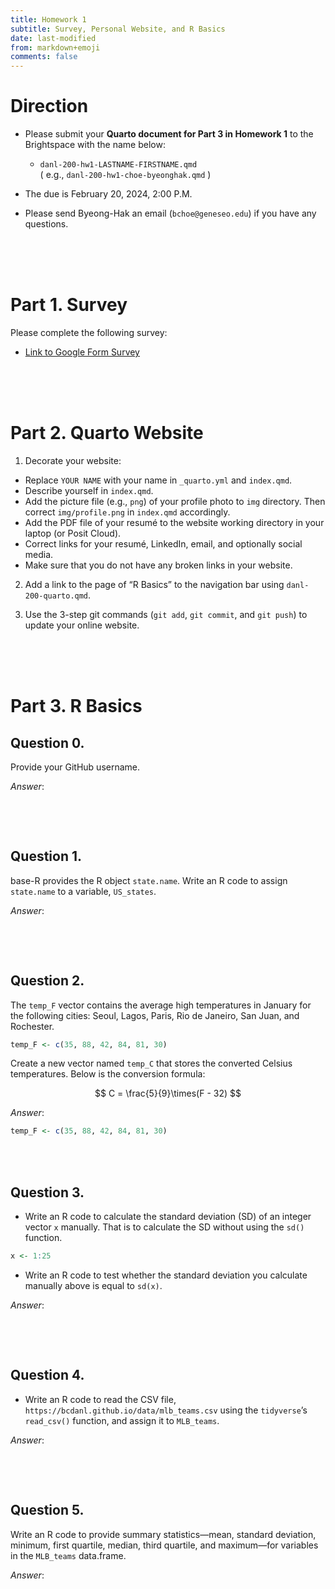 ```yaml
---
title: Homework 1
subtitle: Survey, Personal Website, and R Basics
date: last-modified
from: markdown+emoji
comments: false
---
```


# Direction

- Please submit your **Quarto document for Part 3 in Homework 1** to the Brightspace with the name below:

  - `danl-200-hw1-LASTNAME-FIRSTNAME.qmd`\
  ( e.g., `danl-200-hw1-choe-byeonghak.qmd` )

- The due is February 20, 2024, 2:00 P.M.

- Please send Byeong-Hak an email (`bchoe@geneseo.edu`) if you have any questions.

<br><br><br>


# Part 1. Survey

Please complete the following survey:

- [Link to Google Form Survey](https://docs.google.com/forms/d/e/1FAIpQLSd9_zJ3lzcbcGpEPCWCSBL7q7ZSRX5Gxkot-fIaQQupPmCcSg/viewform?usp=sf_link)

<br><br><br>


# Part 2. Quarto Website

1. Decorate your website:
  - Replace `YOUR NAME` with your name in `_quarto.yml` and `index.qmd`.
  - Describe yourself in `index.qmd`.
  - Add the picture file (e.g., `png`) of your profile photo to `img` directory. Then correct `img/profile.png` in `index.qmd` accordingly.
  - Add the PDF file of your resumé to the website working directory in your laptop (or Posit Cloud).
  - Correct links for your resumé, LinkedIn, email, and optionally social media.
  - Make sure that you do not have any broken links in your website.

2. Add a link to the page of "R Basics" to the navigation bar using `danl-200-quarto.qmd`.

3. Use the 3-step git commands (`git add`, `git commit`, and `git push`) to update your online website.


<br><br><br>


# Part 3. R Basics

## Question 0.
Provide your GitHub username.

*Answer*:
```r

```

<br><br>


## Question 1.
base-R provides the R object `state.name`. Write an R code to assign `state.name` to a variable, `US_states`.

*Answer*:
```r

```

<br><br>

## Question 2.
The `temp_F` vector contains the average high temperatures in January for the following cities: Seoul, Lagos, Paris, Rio de Janeiro, San Juan, and Rochester.

```r
temp_F <- c(35, 88, 42, 84, 81, 30)
```

Create a new vector named `temp_C` that stores the converted Celsius temperatures. Below is the conversion formula:

$$
C = \frac{5}{9}\times(F - 32)
$$

*Answer*:
```r
temp_F <- c(35, 88, 42, 84, 81, 30)

```

<br><br>


## Question 3.
- Write an R code to calculate the standard deviation (SD) of an integer vector `x` manually. That is to calculate the SD without using the `sd()` function.

```r
x <- 1:25
```

- Write an R code to test whether the standard deviation you calculate manually above is equal to `sd(x)`.



*Answer*:
```r


```

<br><br>


## Question 4.
- Write an R code to read the CSV file, `https://bcdanl.github.io/data/mlb_teams.csv` using the `tidyverse`'s `read_csv()` function, and assign it to `MLB_teams`.

*Answer*:
```r

```

<br><br>


## Question 5.
Write an R code to provide summary statistics---mean, standard deviation, minimum, first quartile, median, third quartile, and maximum---for variables in the `MLB_teams` data.frame.

*Answer*:
```r

```

<br><br><br>


